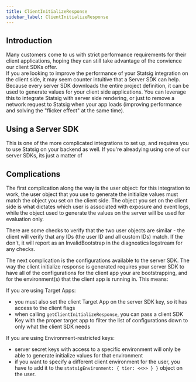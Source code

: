 ```yaml
---
title: ClientInitializeResponse
sidebar_label: ClientInitializeResponse
---
```


## Introduction

Many customers come to us with strict performance requirements for their client applications, hoping they can still take advantage of the convience our client SDKs offer.  
If you are looking to improve the performance of your Statsig integration on the client side, it may seem counter intuitive that a Server SDK can help.  Because every server SDK downloads
the entire project definition, it can be used to generate values for your client side applications.  You can leverage this to integrate Statsig with server side rendering,
or just to remove a network request to Statsig when your app loads (improving performance and solving the "flicker effect" at the same time).

## Using a Server SDK

This is one of the more complicated integrations to set up, and requires you to use Statsig on your backend as well.  If you're alreadying using one of our server SDKs, 
its just a matter of 

## Complications

The first complication along the way is the user object: for this integration to work, the user object that you use to generate the initialize values must match the object you set on the client side.  The object you set on the client side is what dictates which user is associated with exposure and event logs, while the object used to generate the values on the server will be used for evaluation only.

There are some checks to verify that the two user objects are similar - the client will verify that any IDs (the user ID and all custom IDs) match.  If the don't, it will report as an InvalidBootstrap in the diagnostics logstream for any checks.

The next complication is the configurations available to the server SDK.  The way the client initialize response is generated requires your server SDK to have all of the configurations for the 
client app your are bootstrapping, and for the environment(s) that the client app is running in.  This means:

If you are using Target Apps:
- you must also set the client Target App on the server SDK key, so it has access to the client flags
- when calling `getClientInitializeResponse`, you can pass a client SDK Key with the proper target app to filter the list of configurations down to only what the client SDK needs

If you are using Environment-restricted keys:
- server secret keys with access to a specific environment will only be able to generate initialize values for that environment
- if you want to specify a different client environment for the user, you have to add it to the `statsigEnvironment: { tier: <<>> } }` object on the user.
